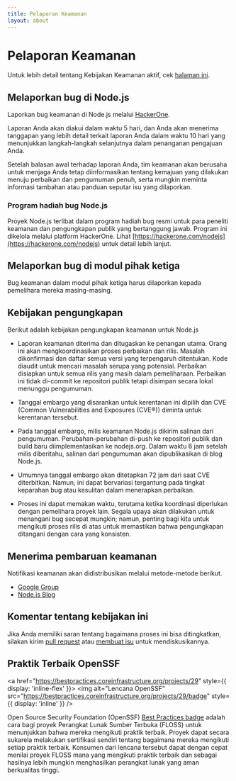 ```yaml
---
title: Pelaporan Keamanan
layout: about
---
```


# Pelaporan Keamanan

Untuk lebih detail tentang Kebijakan Keamanan aktif, cek [halaman ini](https://github.com/nodejs/node/security/policy).

## Melaporkan bug di Node.js

Laporkan bug keamanan di Node.js melalui [HackerOne](https://hackerone.com/nodejs).

Laporan Anda akan diakui dalam waktu 5 hari, dan Anda akan menerima tanggapan yang lebih detail terkait laporan Anda dalam waktu 10 hari yang menunjukkan langkah-langkah selanjutnya dalam penanganan pengajuan Anda.

Setelah balasan awal terhadap laporan Anda, tim keamanan akan berusaha untuk menjaga Anda tetap diinformasikan tentang kemajuan yang dilakukan menuju perbaikan dan pengumuman penuh, serta mungkin meminta informasi tambahan atau panduan seputar isu yang dilaporkan.

### Program hadiah bug Node.js

Proyek Node.js terlibat dalam program hadiah bug resmi untuk para peneliti keamanan dan pengungkapan publik yang bertanggung jawab. Program ini dikelola melalui platform HackerOne. Lihat [https://hackerone.com/nodejs](https://hackerone.com/nodejs) untuk detail lebih lanjut.

## Melaporkan bug di modul pihak ketiga

Bug keamanan dalam modul pihak ketiga harus dilaporkan kepada pemelihara
mereka masing-masing.

## Kebijakan pengungkapan

Berikut adalah kebijakan pengungkapan keamanan untuk Node.js

* Laporan keamanan diterima dan ditugaskan ke penangan utama. Orang ini akan
  mengkoordinasikan proses perbaikan dan rilis. Masalah dikonfirmasi
  dan daftar semua versi yang terpengaruh ditentukan. Kode diaudit untuk
  mencari masalah serupa yang potensial. Perbaikan disiapkan untuk semua rilis
  yang masih dalam pemeliharaan. Perbaikan ini tidak di-commit ke repositori
  publik tetapi disimpan secara lokal menunggu pengumuman.

* Tanggal embargo yang disarankan untuk kerentanan ini dipilih dan CVE
  (Common Vulnerabilities and Exposures (CVE®)) diminta untuk kerentanan tersebut.

* Pada tanggal embargo, milis keamanan Node.js dikirim salinan dari
  pengumuman. Perubahan-perubahan di-push ke repositori publik dan
  build baru diimplementasikan ke nodejs.org. Dalam waktu 6 jam setelah
  milis diberitahu, salinan dari pengumuman akan dipublikasikan di blog Node.js.

* Umumnya tanggal embargo akan ditetapkan 72 jam dari saat CVE diterbitkan.
  Namun, ini dapat bervariasi tergantung pada tingkat keparahan bug atau
  kesulitan dalam menerapkan perbaikan.

* Proses ini dapat memakan waktu, terutama ketika koordinasi diperlukan
  dengan pemelihara proyek lain. Segala upaya akan dilakukan untuk menangani
  bug secepat mungkin; namun, penting bagi kita untuk mengikuti
  proses rilis di atas untuk memastikan bahwa pengungkapan ditangani
  dengan cara yang konsisten.

## Menerima pembaruan keamanan

Notifikasi keamanan akan didistribusikan melalui metode-metode berikut.

* [Google Group](https://groups.google.com/group/nodejs-sec)
* [Node.js Blog](/blog)

## Komentar tentang kebijakan ini

Jika Anda memiliki saran tentang bagaimana proses ini bisa ditingkatkan, silakan kirim
[pull request](https://github.com/nodejs/nodejs.org) atau
[membuat isu](https://github.com/nodejs/security-wg/issues/new) untuk mendiskusikannya.

## Praktik Terbaik OpenSSF

<a href="https://bestpractices.coreinfrastructure.org/projects/29" style={{ display: 'inline-flex' }}>
  <img alt="Lencana OpenSSF" src="https://bestpractices.coreinfrastructure.org/projects/29/badge" style={{ display: 'inline' }} />
</a>

Open Source Security Foundation (OpenSSF) [Best Practices badge](https://github.com/coreinfrastructure/best-practices-badge) adalah cara bagi proyek Perangkat Lunak Sumber Terbuka (FLOSS) untuk menunjukkan bahwa mereka mengikuti praktik terbaik. Proyek dapat secara sukarela melakukan sertifikasi sendiri tentang bagaimana mereka mengikuti setiap praktik terbaik. Konsumen dari lencana tersebut dapat dengan cepat menilai proyek FLOSS mana yang mengikuti praktik terbaik dan sebagai hasilnya lebih mungkin menghasilkan perangkat lunak yang aman berkualitas tinggi.
